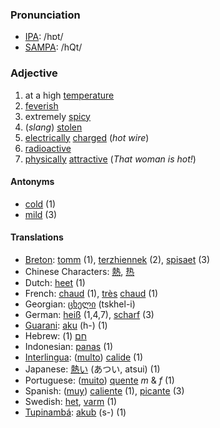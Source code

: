 ===Pronunciation===
*[[w:IPA|IPA]]: /hɒt/
*[[w:SAMPA|SAMPA]]: /hQt/

===Adjective===
#at a high [[temperature]]
#[[feverish]]
#extremely [[spicy]]
#(''slang'') [[stolen]]
#[[electrical]]ly [[charge]]d (''hot wire'')
#[[radioactive]]
#[[physical]]ly [[attractive]] (''That woman is hot!'')

====Antonyms====
*[[cold]] (1)
*[[mild]] (3)

====Translations====
*[[Breton]]: [[tomm]] (1), [[terzhiennek]] (2), [[spisaet]] (3)
*Chinese Characters: [[熱]], [[热]]
*Dutch: [[heet]] (1)
*French: [[chaud]] (1), [[très]] [[chaud]] (1)
*Georgian: [[ცხელი]] (tskhel-i)
*German: [[heiß]] (1,4,7), [[scharf]] (3)
*[[Guarani]]: [[aku]] (h-) (1)
*Hebrew: [[חם]] (1)
*Indonesian: [[panas]] (1)
*[[Interlingua]]: ([[multo]]) [[calide]] (1)
*Japanese: [[熱い]] (あつい, atsui) (1)
*Portuguese: ([[muito]]) [[quente]] ''m'' & ''f'' (1)
*Spanish: ([[muy]]) [[caliente]] (1), [[picante]] (3)
*Swedish: [[het]], [[varm]] (1)
*[[Tupinambá]]: [[akub]] (s-) (1)